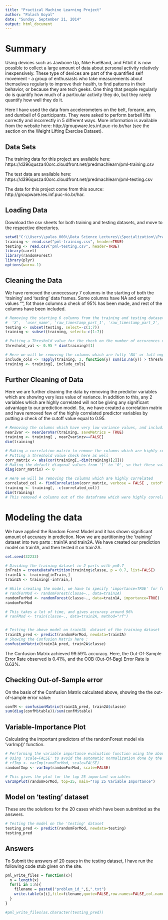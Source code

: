 ```yaml
---
title: "Practical Machine Learning Project"
author: "Palash Goyal"
date: "Sunday, September 21, 2014"
output: html_document
---
```


# Summary
Using devices such as Jawbone Up, Nike FuelBand, and Fitbit it is now possible to collect a large amount of data about personal activity relatively inexpensively. 
These type of devices are part of the quantified self movement - a group of enthusiasts who take measurements about themselves regularly to improve their health, 
to find patterns in their behavior, or because they are tech geeks. One thing that people regularly do is quantify how much of a particular activity they do, 
but they rarely quantify how well they do it.


Here I have used the data from accelerometers on the belt, forearm, arm, and dumbell of 6 participants. 
They were asked to perform barbell lifts correctly and incorrectly in 5 different ways. 
More information is available from the website here: http://groupware.les.inf.puc-rio.br/har (see the section on the Weight Lifting Exercise Dataset). 

## Data Sets

The training data for this project are available here: 
https://d396qusza40orc.cloudfront.net/predmachlearn/pml-training.csv

The test data are available here: 
https://d396qusza40orc.cloudfront.net/predmachlearn/pml-testing.csv

The data for this project come from this source: http://groupware.les.inf.puc-rio.br/har. 


## Loading Data
Download the csv sheets for both training and testing datasets, and move to the respective directories.

```r
setwd("C:\\Users\\palas_000\\Data Science Lectures\\Specialization\\Practical Machine Learning\\project")
training <- read.csv("pml-training.csv", header=TRUE)
testing <- read.csv("pml-testing.csv", header=TRUE)
library(caret)
library(randomForest)
library(plyr)
options(warn=-1)
```

## Cleaning the Data
We have removed the unnecessary 7 columns in the starting of both the 'training' and 'testing' data frames. Some columns have NA and empty values "", fot those columns a check of 95% has been made, and rest of the columns have been included.
```r
# Removing the starting 6 columns from the training and testing datasets :
#  'X',  'user_name', 'raw_timestamp_part_1', 'raw_timestamp_part_2', 'cvtd_timestamp',	'new_window'
testing <- subset(testing, select=-c(1:7))
training <- subset(training, select=-c(1:7))

# Putting a Threshold value for the check on the number of occurences of 'NA' or '""' empty values in the datasets
threshold_val <- 0.95 * dim(training)[1]

# Here we will be removing the columns which are fully 'NA' or full empty or have more than 95 % NA or empty values, and include rest of the columns
include_cols <- !apply(training, 2, function(y) sum(is.na(y)) > threshold_val || sum(y=="") > threshold_val)
training <- training[, include_cols]
```


## Further Cleaning of Data
Here we are further cleaning the data by removing the predictor variables which are showing very less value of variance.
In addition to this, any 2 variables which are highly correlated will not be giving any significant advantage to our prediction model.
So, we have created a correlation matrix and have removed few of the highly correlated predictor variables by putting a check of the cutoff value equal to 0.95.

```r
# Removing the columns which have very low variance values, and including the favourable ones
nearZvar <- nearZeroVar(training, saveMetrics = TRUE)
training <- training[ , nearZvar$nzv==FALSE] 
dim(training)

# Making a correlation matrix to remove the columns which are highly correlated with each other
# Putting a threshold value check here as well
corr_matrix <- abs(cor(training[,-dim(training)[2]]))
# Making the default diagonal values from '1' to '0', so that these values aren't included later 
diag(corr_matrix) <- 0

# Here we will be removing the columns which are highly correlated
correlated_col <- findCorrelation(corr_matrix, verbose = FALSE , cutoff = .95)
training <- training[, -c(correlated_col)]
dim(training)
# This removed 4 columns out of the dataframe which were highly correlated
```

# Modeling the data
We have applied the Random Forest Model and it has shown significant amount of accuracy in prediction.
Now we are partitioning the 'training' dataset into two parts : train1A and train2A.
We have created our prediction model on train1A, and then tested it on train2A.
```r
set.seed(32233)

# Dividing the training dataset in 2 parts with p=0.7
inTrain = createDataPartition(training$classe, p = 0.7, list=FALSE)
train1A <- training[inTrain,]
train2A <- training[-inTrain,]

# While creating the model, we have to specify 'importance=TRUE' for further ease in Variable-Importance plot.
# randForMod <- randomForest(classe~., data=train1A)
randomForMod <- randomForest(classe~., data=train1A, importance=TRUE)
randomForMod

# This takes a lot of time, and gives accuracy around 96%
# ranFMod <- train(classe~., data=train2A, method="rf")


# Testing the above model on train2A  dataset of the training dataset
train2A_pred <- predict(randomForMod, newdata=train2A)
# Showing the Confusion Matrix here :
confusionMatrix(train2A_pred, train2A$classe)
```

The Confusion Matrix achieved 99.59% accuracy.
Here, the Out-Of-Sample Error Rate observed is 0.41%, and the OOB (Out-Of-Bag) Error Rate is 0.63%.

## Checking Out-of-Sample error
On the basis of the Confusion Matrix calculated above, showing the the out-of-sample error value:
```r
confM <- confusionMatrix(train2A_pred, train2A$classe)
sum(diag(confM$table))/sum(confM$table)
```

## Variable-Importance Plot
Calculating the important predictors of the randomForest model via 'varImp()' function.
```r
# Performing the variable importance evaluation function using the above randomForest model:
# Using 'scale=FALSE' to avoid the automatic normalization done by the varImp() function
# rfImp <- varImp(randForMod, scale=FALSE) 
randomfImp <- varImp(randomForMod, scale=FALSE) 
```

```r
# This gives the plot for the top 25 important variables
varImpPlot(randomForMod, top=25, main="Top 25 Variable Importance")
```


## Model on 'testing' dataset
These are the solutions for the 20 cases which have been submitted as the answers.
```r
# Testing the model on the 'testing' dataset
testing_pred <- predict(randomForMod, newdata=testing)
testing_pred
```


## Answers
To Submit the answers of 20 cases in the testing dataset, I have run the following code stub given on the site.
```r
pml_write_files = function(x){
  n = length(x)
  for(i in 1:n){
    filename = paste0("problem_id_",i,".txt")
    write.table(x[i],file=filename,quote=FALSE,row.names=FALSE,col.names=FALSE)
  }
}

#pml_write_files(as.character(testing_pred))
```


